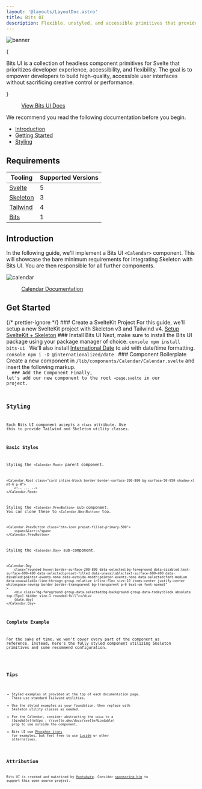 ```yaml
---
layout: '@layouts/LayoutDoc.astro'
title: Bits UI
description: Flexible, unstyled, and accessible primitives that provide the foundation for building your own high-quality Svelte component library.
---
```




<img src="https://i.imgur.com/BQZdcCn.png" alt="banner" class="rounded-container shadow-xl" />

{

<p class="text-xl">
	Bits UI is a collection of headless component primitives for Svelte that prioritizes developer experience, accessibility, and flexibility.
	The goal is to empower developers to build high-quality, accessible user interfaces without sacrificing creative control or performance.
</p>

}

<figure class="linker bg-noise">
	<a class="btn preset-filled" href="https://www.bits-ui.com/" target="_blank">
		View Bits UI Docs
	</a>
</figure>

We recommend you read the following documentation before you begin.

- [Introduction](https://www.bits-ui.com/docs/introduction)
- [Getting Started](https://www.bits-ui.com/docs/getting-started)
- [Styling](https://www.bits-ui.com/docs/styling)

## Requirements

| Tooling                              | Supported Versions |
| ------------------------------------ | ------------------ |
| [Svelte](https://svelte.dev/)        | 5                  |
| [Skeleton](https://skeleton.dev)     | 3                  |
| [Tailwind](https://tailwindcss.com/) | 4                  |
| [Bits](https://www.bits-ui.com/)     | 1                  |

## Introduction

In the following guide, we'll implement a Bits UI `<Calendar>` component. This will showcase the bare minimum requirements for integrating Skeleton with Bits UI. You are then responsible for all further components.

<img src="https://i.imgur.com/2l2AX7B.png" alt="calendar" class="rounded-container shadow-xl" />

<figure class="linker bg-noise">
	<a class="btn preset-filled" href="https://www.bits-ui.com/docs/components/calendar" target="_blank">
		Calendar Documentation
	</a>
</figure>

## Get Started

{/* prettier-ignore */}
<Process>
    <ProcessStep step="1">
        ### Create a SvelteKit Project
		For this guide, we'll setup a new SvelteKit project with Skeleton v3 and Tailwind v4.
		<a class="btn preset-filled mt-4" href="/docs/get-started/installation/sveltekit" target="_blank">Setup SvelteKit + Skeleton</a>
    </ProcessStep>
    <ProcessStep step="2">
        ### Install Bits UI
		Next, make sure to install the Bits UI package using your package manager of choice.
		```console
		npm install bits-ui
		```
		We'll also install [International Date](https://react-spectrum.adobe.com/internationalized/date/index.html) to aid with date/time formatting.
		```console
		npm i -D @internationalized/date
		```
    </ProcessStep>
    <ProcessStep step="3">
        ### Component Boilerplate
		Create a new component in `/lib/components/Calendar/Calendar.svelte` and insert the following markup.
		<Code code={ExampleBoilerplateRaw} lang="svelte" />
    </ProcessStep>
    <ProcessStep step="check">
        ### Add the Component
    	Finally, let's add our new component to the root `+page.svelte` in our project.
		<Code code={ExamplePageRaw} lang="svelte" />
    </ProcessStep>
</Process>

## Styling

Each Bits UI component accepts a `class` attribute. Use this to provide Tailwind and Skeleton utility classes.

### Basic Styles

Styling the `<Calendar.Root>` parent component.

```svelte
<Calendar.Root class="card inline-block border border-surface-200-800 bg-surface-50-950 shadow-xl mt-6 p-4">
	<!-- ... -->
</Calendar.Root>
```

Styling the `<Calendar.PrevButton>` sub-component. You can clone these to `<Calendar.NextButton>` too.

```svelte
<Calendar.PrevButton class="btn-icon preset-filled-primary-500">
	<span>&larr;</span>
</Calendar.PrevButton>
```

Styling the `<Calendar.Day>` sub-component.

```svelte
<Calendar.Day
	class="rounded hover:border-surface-200-800 data-selected:bg-foreground data-disabled:text-surface-600-400 data-selected:preset-filled data-unavailable:text-surface-600-400 data-disabled:pointer-events-none data-outside-month:pointer-events-none data-selected:font-medium data-unavailable:line-through group relative inline-flex size-10 items-center justify-center whitespace-nowrap border border-transparent bg-transparent p-0 text-sm font-normal"
>
	<div class="bg-foreground group-data-selected:bg-background group-data-today:block absolute top-[5px] hidden size-1 rounded-full"></div>
	{date.day}
</Calendar.Day>
```

### Complete Example

For the sake of time, we won't cover every part of the component as reference. Instead, here's the fully styled component utilizing Skeleton primitives and some recommend configuration.

<Code code={ExampleWholeRaw} lang="svelte" />

## Tips

- Styled examples at provided at the top of each documentation page. These use standard Tailwind utilities.
- Use the styled examples as your foundation, then replace with Skeleton utility classes as needed.
- For the Calendar, consider abstracting the `value` to a [$bindable](https://svelte.dev/docs/svelte/$bindable) prop to use outside the component.
- Bits UI use [Phosphor icons](https://github.com/haruaki07/phosphor-svelte) for examples, but feel free to use [Lucide](/docs/integrations/iconography/svelte) or other alternatives.

## Attribution

Bits UI is created and maintined by [Huntabyte](https://github.com/huntabyte). Consider [sponsoring him](https://github.com/sponsors/huntabyte) to support this open source project.
